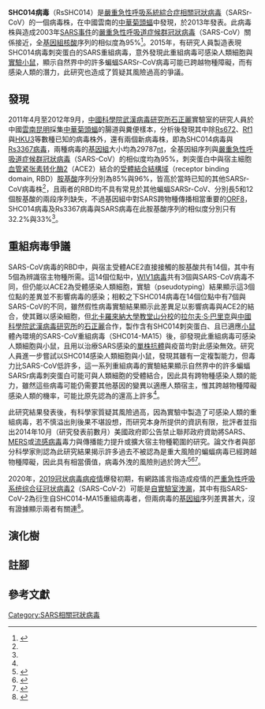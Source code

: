 {{noteTA
|1=zh-cn:严重急性呼吸道综合征; zh-hk:嚴重急性呼吸系統綜合症; zh-tw:嚴重急性呼吸道症候群;
|2=zh-cn:综合征; zh-hk:綜合症; zh-tw:症候群;
}}
{{Virusbox
| image = 
| image_alt = 
| image_caption = 
| parent         = Sarbecovirus 
| species        = SARSr-CoV
| strain         = SHC014-CoV
| authority = 
| synonyms = * Bat SARS-like coronavirus RsSHC014
| synonyms_ref = <ref>{{Cite web|title=Taxonomy browser (Bat SARS-like coronavirus RsSHC014)|url=https://www.ncbi.nlm.nih.gov/Taxonomy/Browser/wwwtax.cgi?id=1415851|access-date=2021-01-05|website=www.ncbi.nlm.nih.gov|archive-date=2022-02-22|archive-url=https://web.archive.org/web/20220222145932/https://www.ncbi.nlm.nih.gov/Taxonomy/Browser/wwwtax.cgi?id=1415851|dead-url=no}}</ref>
| subdivision_ranks = 
| subdivision = 
}}

'''SHC014病毒'''（RsSHC014）是[[嚴重急性呼吸系統綜合症相關冠狀病毒|嚴重急性呼吸系統綜合症相關冠狀病毒]]（SARSr-CoV）的一個病毒株，在中國雲南的[[中華菊頭蝠|中華菊頭蝠]]中發現，於2013年發表。此病毒株與造成2003年[[SARS事件|SARS事件]]的[[嚴重急性呼吸道症候群冠狀病毒|嚴重急性呼吸道症候群冠狀病毒]]（SARS-CoV）關係接近，全[[基因組|基因組]][[核酸|核酸]]序列的相似度為95%<ref name="GeLi2013">{{cite journal|last1=Ge|first1=Xing-Yi|last2=Li|first2=Jia-Lu|last3=Yang|first3=Xing-Lou|last4=Chmura|first4=Aleksei A.|last5=Zhu|first5=Guangjian|last6=Epstein|first6=Jonathan H.|last7=Mazet|first7=Jonna K.|last8=Hu|first8=Ben|last9=Zhang|first9=Wei|last10=Peng|first10=Cheng|last11=Zhang|first11=Yu-Ji|last12=Luo|first12=Chu-Ming|last13=Tan|first13=Bing|last14=Wang|first14=Ning|last15=Zhu|first15=Yan|last16=Crameri|first16=Gary|last17=Zhang|first17=Shu-Yi|last18=Wang|first18=Lin-Fa|last19=Daszak|first19=Peter|last20=Shi|first20=Zheng-Li|title=Isolation and characterization of a bat SARS-like coronavirus that uses the ACE2 receptor|journal=Nature|volume=503|issue=7477|year=2013|pages=535–538|issn=0028-0836|doi=10.1038/nature12711}}</ref>。2015年，有研究人員製造表現SHC014病毒刺突蛋白的SARS重組病毒，意外發現此重組病毒可感染人類細胞與[[實驗小鼠|實驗小鼠]]，顯示自然界中的許多蝙蝠SARSr-CoV病毒可能已跨越物種障礙，而有感染人類的潛力，此研究也造成了質疑其風險過高的爭議。

==發現==
2011年4月至2012年9月，[[中國科學院武漢病毒研究所|中國科學院武漢病毒研究所]][[石正麗|石正麗]]實驗室的研究人員於中國[[雲南|雲南]][[昆明|昆明]]採集[[中華菊頭蝠|中華菊頭蝠]]的腸道與糞便樣本，分析後發現其中除[[Rs672病毒|Rs672]]、[[Rf1病毒|Rf1]]與[[蝙蝠冠狀病毒HKU3|HKU3]]等數種已知的病毒株外，還有兩個新病毒株，即為SHC014病毒與[[Rs3367病毒|Rs3367病毒]]{{Notetag|1=與後來成功分離的[[WIV1病毒|WIV1病毒]]高度相似<ref name="GeLi2013"/>。}}，兩種病毒的[[基因組|基因組]]大小均為29787[[核苷酸|nt]]，全基因組序列與[[嚴重急性呼吸道症候群冠狀病毒|嚴重急性呼吸道症候群冠狀病毒]]（SARS-CoV）的相似度均為95%，刺突蛋白中與宿主細胞[[血管紧张素转化酶2|血管紧张素转化酶2]]（ACE2）結合的[[受體結合結構域|受體結合結構域]]（receptor binding domain, RBD）[[胺基酸|胺基酸]]序列分別為85%與96%，皆高於當時已知的其他SARSr-CoV病毒株<ref name="GeLi2013"/>，且兩者的RBD均不具有常見於其他蝙蝠SARSr-CoV、分別長5和12個胺基酸的兩段序列缺失，不過基因組中對SARS跨物種傳播相當重要的[[SARS-CoV的ORF8|ORF8]]，SHC014病毒及Rs3367病毒與SARS病毒在此胺基酸序列的相似度分別只有32.2%與33%<ref name="LauFeng2015"/>。

==重組病毒爭議==
SARS-CoV病毒的RBD中，與宿主受體ACE2直接接觸的胺基酸共有14個{{Notetag|1=402、426、436、441、442、472、473、475、479、484、486、487、488與491等14個位點<ref name="MenacheryYount2015">{{cite journal|last1=Menachery|first1=Vineet D|last2=Yount|first2=Boyd L|last3=Debbink|first3=Kari|last4=Agnihothram|first4=Sudhakar|last5=Gralinski|first5=Lisa E|last6=Plante|first6=Jessica A|last7=Graham|first7=Rachel L|last8=Scobey|first8=Trevor|last9=Ge|first9=Xing-Yi|last10=Donaldson|first10=Eric F|last11=Randell|first11=Scott H|last12=Lanzavecchia|first12=Antonio|last13=Marasco|first13=Wayne A|last14=Shi|first14=Zhengli-Li|last15=Baric|first15=Ralph S|title=A SARS-like cluster of circulating bat coronaviruses shows potential for human emergence|journal=Nature Medicine|volume=21|issue=12|year=2015|pages=1508–1513|issn=1078-8956|doi=10.1038/nm.3985}}</ref>。}}，其中有5個為辨識宿主物種所需{{Notetag|1=[[酪胺酸|酪胺酸]]442、[[白胺酸|白胺酸]]472、[[天門冬醯胺|天門冬醯胺]]479、[[蘇胺酸|蘇胺酸]]487與酪胺酸491<ref name="MenacheryYount2015"/>。}}。這14個位點中，[[WIV1病毒|WIV1病毒]]共有3個與SARS-CoV病毒不同，但仍能以ACE2為受體感染人類細胞，{{le|假性病毒|Pseudotyping}}實驗（pseudotyping）結果顯示這3個位點的差異並不影響病毒的感染；相較之下SHC014病毒在14個位點中有7個與SARS-CoV的不同，雖然假性病毒實驗結果顯示此差異足以影響病毒與ACE2的結合，使其難以感染細胞，但[[北卡羅來納大學教堂山分校|北卡羅來納大學教堂山分校]]的[[拉尔夫·S·巴里克|拉尔夫·S·巴里克]]與[[中國科學院武漢病毒研究所|中國科學院武漢病毒研究所]]的[[石正麗|石正麗]]合作，製作含有SHC014刺突蛋白、且已適應[[實驗小鼠|小鼠]]體內環境的SARS-CoV重組病毒（SHC014-MA15）後，卻發現此重組病毒可感染人類細胞與小鼠{{Notetag|1=不過SHC014-MA15重組病毒感染小鼠的症狀比SARS-CoV輕微<ref name="MenacheryYount2015"/>。}}，且用以治療SARS感染的[[單株抗體|單株抗體]]與疫苗均對此感染無效。研究人員進一步嘗試以SHC014感染人類細胞與小鼠，發現其雖有一定複製能力，但毒力比SARS-CoV低許多，這一系列重組病毒的實驗結果顯示自然界中的許多蝙蝠SARSr病毒刺突蛋白可能可與人類細胞的受體結合，因此具有跨物種感染人類的能力，雖然這些病毒可能仍需要其他基因的變異以適應人類宿主，惟其跨越物種障礙感染人類的機率，可能比原先認為的還高上許多<ref name="MenacheryYount2015"/>。

此研究結果發表後，有科學家質疑其風險過高，因為實驗中製造了可感染人類的重組病毒，若不慎溢出則後果不堪設想，而研究本身所提供的資訊有限，批評者並指出2014年10月（研究發表前數月）美國政府即公告禁止聯邦政府資助將SARS、[[MERS|MERS]]或[[流感病毒|流感病毒]]毒力與傳播能力提升或擴大宿主物種範圍的研究。論文作者與部分科學家則認為此研究結果揭示許多過去不被認為是重大風險的蝙蝠病毒已經跨越物種障礙，因此具有相當價值，病毒外洩的風險則過於誇大<ref name="Butler2015">{{cite journal|last1=Butler|first1=Declan|title=Engineered bat virus stirs debate over risky research |journal=Nature|year=2015|issn=0028-0836|doi=10.1038/nature.2015.18787}}</ref><ref>{{cite web|url=https://www.the-scientist.com/news-opinion/lab-made-coronavirus-triggers-debate-34502|title=Lab-Made Coronavirus Triggers Debate|date=2015-11-16|author=Jef Akst|publisher={{tsl|en|The Scientist (magazine)|The Scientist}}|accessdate=2021-01-18|archive-date=2021-01-07|archive-url=https://web.archive.org/web/20210107020056/https://www.the-scientist.com/news-opinion/lab-made-coronavirus-triggers-debate-34502|dead-url=no}}</ref><ref name="Racaniello2016">{{cite journal|last1=Racaniello|first1=Vincent|title=Moving beyond metagenomics to find the next pandemic virus|journal=Proceedings of the National Academy of Sciences|volume=113|issue=11|year=2016|pages=2812–2814|issn=0027-8424|doi=10.1073/pnas.1601512113}}</ref>。

2020年，[[2019冠状病毒病疫情|2019冠状病毒病疫情]]爆發初期，有網路謠言指造成疫情的[[严重急性呼吸系统综合征冠状病毒2|严重急性呼吸系统综合征冠状病毒2]]（SARS-CoV-2）可能是[[2019冠状病毒病阴谋论#武漢實驗室释放与洩露論|自實驗室洩漏]]，其中有指SARS-CoV-2為衍生自SHC014-MA15重組病毒者，但兩病毒的[[基因組|基因組]]序列差異甚大，沒有證據顯示兩者有關連<ref name="LiuSaif2020">{{cite journal|last1=Liu|first1=Shan-Lu|last2=Saif|first2=Linda J.|last3=Weiss|first3=Susan R.|last4=Su|first4=Lishan|title=No credible evidence supporting claims of the laboratory engineering of SARS-CoV-2|journal=Emerging Microbes & Infections|volume=9|issue=1|year=2020|pages=505–507|issn=2222-1751|doi=10.1080/22221751.2020.1733440}}</ref>。

==演化樹==
{{SARS-CoV-1 related coronavirus}}

==註腳==
{{Notefoot}}

==參考文獻==
{{portal|病毒}}
{{Reflist|2}}
{{Coronavirus}}
{{SARSr-CoV}}
{{Taxonbar|from=Q85939995}}

[[Category:SARS相關冠狀病毒|Category:SARS相關冠狀病毒]]